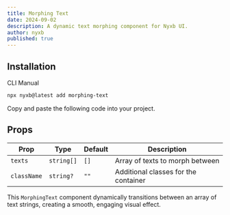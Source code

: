 ```yaml
---
title: Morphing Text
date: 2024-09-02
description: A dynamic text morphing component for Nyxb UI.
author: nyxb
published: true
---
```


<ComponentPreview 
name="morphing-text-demo"
description="A dynamic text morphing component for Nyxb UI."
 />

## Installation

<Tabs defaultValue="cli">

<TabsList>
  <TabsTrigger value="cli">CLI</TabsTrigger>
  <TabsTrigger value="manual">Manual</TabsTrigger>
</TabsList>
<TabsContent value="cli">

```bash
npx nyxb@latest add morphing-text
```

</TabsContent>

<TabsContent value="manual">

<Steps>

<Step>Copy and paste the following code into your project.</Step>

<ComponentSource name="morphing-text" />

</Steps>

</TabsContent>

</Tabs>

## Props

| Prop        | Type       | Default | Description                          |
| ----------- | ---------- | ------- | ------------------------------------ |
| `texts`     | `string[]` | `[]`    | Array of texts to morph between      |
| `className` | `string?`  | `""`    | Additional classes for the container |

This `MorphingText` component dynamically transitions between an array of text strings, creating a smooth, engaging visual effect.
